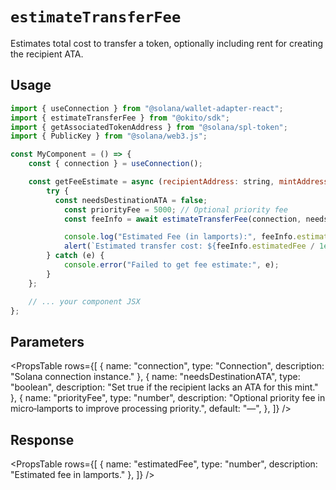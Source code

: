 

# `estimateTransferFee`

Estimates total cost to transfer a token, optionally including rent for creating the recipient ATA.

## Usage

```jsx filename="page.tsx"
import { useConnection } from "@solana/wallet-adapter-react";
import { estimateTransferFee } from "@okito/sdk";
import { getAssociatedTokenAddress } from "@solana/spl-token";
import { PublicKey } from "@solana/web3.js";

const MyComponent = () => {
    const { connection } = useConnection();

    const getFeeEstimate = async (recipientAddress: string, mintAddress: string) => {
        try {
          const needsDestinationATA = false;
            const priorityFee = 5000; // Optional priority fee
            const feeInfo = await estimateTransferFee(connection, needsDestinationATA, priorityFee);

            console.log("Estimated Fee (in lamports):", feeInfo.estimatedFee);
            alert(`Estimated transfer cost: ${feeInfo.estimatedFee / 1e9} SOL`);
        } catch (e) {
            console.error("Failed to get fee estimate:", e);
        }
    };

    // ... your component JSX
};
```

## Parameters

<PropsTable
  rows={[
    { name: "connection", type: "Connection", description: "Solana connection instance." },
    { name: "needsDestinationATA", type: "boolean", description: "Set true if the recipient lacks an ATA for this mint." },
    {
      name: "priorityFee",
      type: "number",
      description: "Optional priority fee in micro‑lamports to improve processing priority.",
      default: "—",
    },
  ]}
/>

## Response

<PropsTable
  rows={[
    { name: "estimatedFee", type: "number", description: "Estimated fee in lamports." },
  ]}
/>
